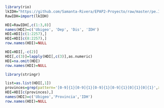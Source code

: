 ```r
library(rio)
lkIDH="https://github.com/Samanta-Rivera/EPAP2-Proyecto/raw/master/pe.Indice%20de%20Desarrollo%20Humano%20Per%C3%BA%20(2).xlsx"
RawIDH=import(lkIDH)
```

```r
HDI=RawIDH[,c(1:3,8)]
names(HDI)=c('Ubigeo', 'Dep', 'Dis', 'IDH')
HDI=HDI[c(1:2257),]
HDI=HDI[c(8:2257),]
row.names(HDI)=NULL
```

```r
HDI=HDI[,-c(2)]
HDI[,c(3)]=lapply(HDI[,c(3)],as.numeric)
HDI=na.omit(HDI)
row.names(HDI)=NULL
```

```r
library(stringr)

list=as.list(HDI[,1])
provinces=grep(pattern='[0-9]{1}[0-9]{1}[0-9]{1}[0-9]{1}[0]{1}[0]{1}',x=list)
HDI=HDI[c(provinces),]
names(HDI)=c('Ubigeo','Provincia','IDH')
row.names(HDI)=NULL
```

